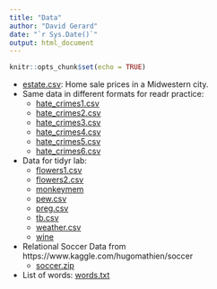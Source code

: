 ```yaml
---
title: "Data"
author: "David Gerard"
date: "`r Sys.Date()`"
output: html_document
---
```


```r
knitr::opts_chunk$set(echo = TRUE)
```

- [estate.csv](./data/estate.csv): Home sale prices in a Midwestern city.
- Same data in different formats for readr practice:
    - [hate_crimes1.csv](./data/hate_crimes1.csv)
    - [hate_crimes2.csv](./data/hate_crimes2.csv)
    - [hate_crimes3.csv](./data/hate_crimes3.csv)
    - [hate_crimes4.csv](./data/hate_crimes4.csv)
    - [hate_crimes5.csv](./data/hate_crimes5.csv)
    - [hate_crimes6.csv](./data/hate_crimes6.csv)
- Data for tidyr lab:
    - [flowers1.csv](./data/flowers1.csv)
    - [flowers2.csv](./data/flowers2.csv)
    - [monkeymem](./data/monkeymem.csv)
    - [pew.csv](./data/pew.csv)
    - [preg.csv](./data/preg.csv)
    - [tb.csv](./data/tb.csv)
    - [weather.csv](./data/weather.csv)
    - [wine](./data/wine.csv)
- Relational Soccer Data from https://www.kaggle.com/hugomathien/soccer
    - [soccer.zip](./data/soccer/soccer.zip)
- List of words: [words.txt](./data/words.txt)
